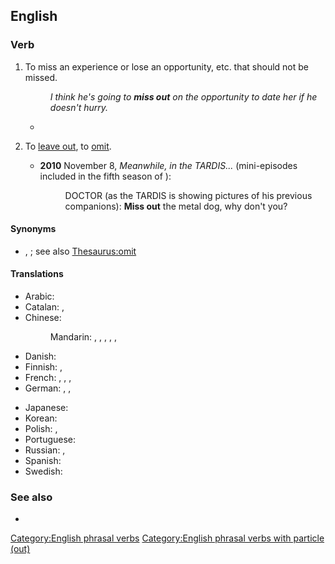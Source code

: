 {{also|missout}}
==English==

===Verb===
{{en-verb|misses out|missing out|missed out}}

# To miss an experience or lose an opportunity, etc. that should not be missed.
#: {{ux|en|Anybody who does not try the homemade ice cream is really '''missing out'''.}}
#: ''I think he's going to '''miss out''' on the opportunity to date her if he doesn't hurry.''
#* {{quote-journal
|date=May 5, 2012
|author=Phil McNulty
|title=Chelsea 2-1 Liverpool
|work=BBC Sport
|url=http://www.bbc.co.uk/sport/0/football/17878435
|page=
|passage=The final started with £85m worth of striking talent on the bench as Carroll was a Liverpool substitute and Chelsea's Fernando Torres '''missed out''' on a starting place against his former club.}}
# {{lb|en|chiefly|British}} To [[leave out]], to [[omit]].
#* '''2010''' November 8, ''Meanwhile, in the TARDIS...'' (mini-episodes included in the fifth season of ''{{w|Doctor Who}}''):
#*: DOCTOR (as the TARDIS is showing pictures of his previous companions): '''Miss out''' the metal dog, why don't you?

====Synonyms====
* {{sense|leave out}} {{l|en|exclude}}, {{l|en|miss off}}; see also [[Thesaurus:omit]]

====Translations====
{{trans-top|to miss something that should not be missed}}
* Arabic: {{t-needed|ar}}
* Catalan: {{t+|ca|desaprofitar}}, {{t+|ca|perdre}}
* Chinese:
*: Mandarin: {{t+|cmn|錯過|sc=Hani}}, {{t+|cmn|错过|tr=cuòguò|sc=Hani}}, {{t+|cmn|放過|sc=Hani}}, {{t+|cmn|放过|tr=fàngguò|sc=Hani}}, {{t+|cmn|丟掉|sc=Hani}}, {{t+|cmn|丢掉|tr=diūdiào|sc=Hani}}
* Danish: {{t|da|gå glip af}}
* Finnish: {{t+|fi|menettää}}, {{t|fi|[[jäädä]] [[jostain]] [[paitsi]]}}
* French: {{t+|fr|manquer}}, {{t+|fr|perdre}}, {{t+|fr|laisser passer}}, {{t+|fr|louper}}
* German: {{t+|de|verpassen}}, {{t+|de|verfehlen}}, {{t+|de|auslassen}}
{{trans-mid}}
* Japanese: {{t+|ja|逃す|tr=のがす, nogasu|sc=Jpan}}
* Korean: {{t-needed|ko}}
* Polish: {{t+|pl|opuszczać|impf}}, {{t+|pl|opuścić|pf}}
* Portuguese: {{t+|pt|perder}}
* Russian: {{t+|ru|упуска́ть|impf}}, {{t+|ru|упусти́ть|pf}}
* Spanish: {{t+|es|perder}} {{qualifier|pronominal}}
* Swedish: {{t+|sv|missa}}
{{trans-bottom}}

===See also===
* {{l|en|miss off}}

[[Category:English phrasal verbs]]
[[Category:English phrasal verbs with particle (out)]]